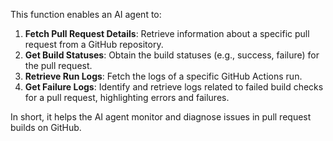 This function enables an AI agent to:

1. **Fetch Pull Request Details**: Retrieve information about a specific pull request from a GitHub repository.
2. **Get Build Statuses**: Obtain the build statuses (e.g., success, failure) for the pull request.
3. **Retrieve Run Logs**: Fetch the logs of a specific GitHub Actions run.
4. **Get Failure Logs**: Identify and retrieve logs related to failed build checks for a pull request, highlighting errors and failures.

In short, it helps the AI agent monitor and diagnose issues in pull request builds on GitHub.